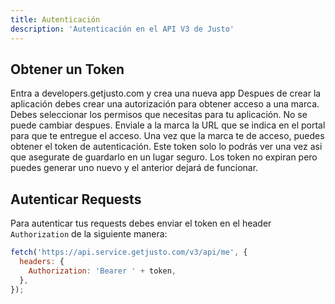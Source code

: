 ```yaml
---
title: Autenticación
description: 'Autenticación en el API V3 de Justo'
---
```


## Obtener un Token

<Steps>
  <Step title="Crear aplicación">
    Entra a developers.getjusto.com y crea una nueva app
  </Step>
  <Step title="Crea una nueva autorización">
    Despues de crear la aplicación debes crear una autorización para obtener
    acceso a una marca. Debes seleccionar los permisos que necesitas para tu
    aplicación. No se puede cambiar despues.
  </Step>
  <Step title="Solicita la autorización al cliente">
    Enviale a la marca la URL que se indica en el portal para que te entregue el
    acceso.
  </Step>
  <Step title="Obten el token">
    Una vez que la marca te de acceso, puedes obtener el token de autenticación.
    Este token solo lo podrás ver una vez asi que asegurate de guardarlo en un
    lugar seguro. Los token no expiran pero puedes generar uno nuevo y el
    anterior dejará de funcionar.
  </Step>
</Steps>

## Autenticar Requests

Para autenticar tus requests debes enviar el token en el header `Authorization` de la siguiente manera:

<CodeGroup>

```javascript test.js
fetch('https://api.service.getjusto.com/v3/api/me', {
  headers: {
    Authorization: 'Bearer ' + token,
  },
});
```

</CodeGroup>
